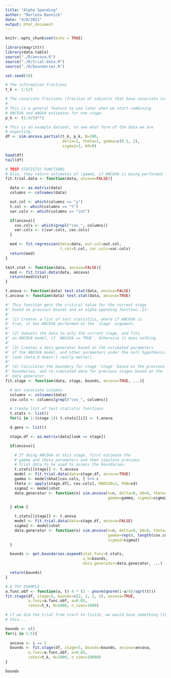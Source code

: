 ```yaml
---
title: "Alpha Spending"
author: "Marlena Bannick"
date: "4/8/2021"
output: html_document
---
```


```r
knitr::opts_chunk$set(echo = TRUE)
```

```r
library(magrittr)
library(data.table)
source("./R/ancova.R")
source("./R/trial-data.R")
source("./R/boundaries.R")

set.seed(10)
```

```r
# The information fractions
t_k <- 1:5/5

# The covariate fractions (fraction of subjects that have covariate information).
# 
# This is a general feature to use later when we start combining
# ANCOVA and ANOVA estimates for one stage.
p_k <- (1:5/5)**2
```

```r
# This is an example dataset, to see what form of the data we are
# expecting.
df <- sim.ancova.partial(t_k, p_k, N=100,
                         delta=1, theta=1, gamma=c(0.5, 2),
                         sigma2=1, b0=0)
```

```r
head(df)
tail(df)
```

```r
# TEST STATISTIC FUNCTIONS
# Also, they return estimates of \gamma, if ANCOVA is being performed
fit.trial.data <- function(data, ancova=FALSE){

  data <- as.matrix(data)
  columns <- colnames(data)

  out.col <- which(columns == "y")
  t.col <- which(columns == "t")
  var.cols <- which(columns == "int")

  if(ancova){
    cov.cols <- which(grepl("cov_", columns))
    var.cols <- c(var.cols, cov.cols)
  }

  mod <- fit.regression(data=data, out.col=out.col,
                        t.col=t.col, var.cols=var.cols)
  return(mod)
}

test.stat <- function(data, ancova=FALSE){
  mod <- fit.trial.data(data, ancova)
  return(mod$tstat)
}

t.anova <- function(data) test.stat(data, ancova=FALSE)
t.ancova <- function(data) test.stat(data, ancova=TRUE)
```

```r
#' This function gets the critical value for the current stage
#' based on previous bounds and an alpha-spending function. It:
#'
#' (1) Creates a list of test statistics, where if ANCOVA is
#' true, it has ANCOVA performed at the `stage` argument.
#' 
#' (2) Subsets the data to only the current stage, and fits
#' an ANCOVA model, if `ANCOVA == TRUE`. Otherwise it does nothing.
#' 
#' (3) Creates a data generator based on the estimated parameters
#' of the ANCOVA model, and other parameters under the null hypothesis.
#' (and \beta_0 doesn't really matter).
#'
#' (4) Calculates the boundary for stage `stage` based on the previous
#' boundaries, and re-simulated data for previous stages based on the
#' data generator.
fit.stage <- function(data, stage, bounds, ancova=TRUE, ...){

  # Get covariate columns
  columns <- colnames(data)
  cov.cols <- columns[grepl("cov_", columns)]

  # Create list of test statistic functions
  t.stats <- list()
  for(i in 1:(stage-1)) t.stats[[i]] <- t.anova

  d.gens <- list()

  stage.df <- as.matrix(data[look == stage])

  if(ancova){

    # If doing ANCOVA at this stage, first estimate the
    # gamma and theta parameters and then simulate previous
    # trial data to be used to assess the boundaries.
    t.stats[[stage]] <- t.ancova
    model <- fit.trial.data(data=stage.df, ancova=TRUE)
    gamma <- model$bhat[cov.cols, ] %>% c
    theta <- apply(stage.df[, cov.cols], MARGIN=2, FUN=sd)
    sigma2 <- model$shat
    data.generator <- function(n) sim.ancova(n=n, delta=0, b0=0, theta=theta,
                                             gamma=gamma, sigma2=sigma2)

  } else {

    t.stats[[stage]] <- t.anova
    model <- fit.trial.data(data=stage.df, ancova=FALSE)
    sigma2 <- model$shat
    data.generator <- function(n) sim.ancova(n=n, delta=0, b0=0, theta=1,
                                             gamma=rep(0, length(cov.cols)),
                                             sigma2=sigma2)
  }

  bounds <- get.boundaries.aspend(stat.func=t.stats,
                                  u_k=bounds,
                                  data.generator=data.generator, ...)

  return(bounds)
}
```


```r
# A TOY EXAMPLE
a.func.obf <- function(a, t) 4 * (1 - pnorm(qnorm(1-a/4)/sqrt(t)))
fit.stage(df, stage=5, bounds=c(2, 2, 2, 2), ancova=TRUE,
          a.func=a.func.obf, a=0.05,
          rates=t_k, N=1000, n_sims=1000)
```

```r
# if we did the trial from start to finish, we would have something like
# this...

bounds <- c()
for(i in 1:5){
  
  ancova <- i == 5
  bounds <- fit.stage(df, stage=5, bounds=bounds, ancova=ancova,
          a.func=a.func.obf, a=0.05,
          rates=t_k, N=1000, n_sims=10000)
}

bounds
```
